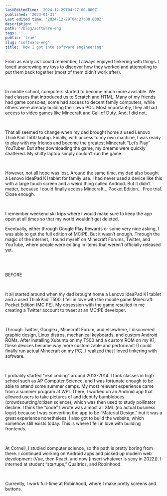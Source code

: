 ```yaml
---
lastEditedTime: '2024-12-29T04:27:00.000Z'
published: '2023-01-31'
Last edited time: '2024-12-29T04:27:00.000Z'
description: ''
path: '/blog/software-eng'
tags: ''
public: 'true'
slug: 'software-eng'
title: 'How I got into software engineering'
---
```



From as early as I could remember, I always enjoyed tinkering with things. I loved unscrewing my toys to discover how they worked and attempting to put them back together (most of them didn’t work after).

<br />


In middle school, computers started to become much more available. We had classes that introduced us to Scratch and HTML. Many of my friends had game consoles, some had access to decent family computers, while others were already building their own PCs. Most importantly, they all had access to video games like Minecraft and Call of Duty. And, I did not.

<br />


That all seemed to change when my dad brought home a used Lenovo ThinkPad T500 laptop. Finally, with access to my own machine, I was ready to play with my friends and become the greatest Minecraft “Let’s Play” YouTuber. But after downloading the game, my dreams were quickly shattered. My shitty laptop simply couldn’t run the game.

<br />


However, not all hope was lost. Around the same time, my dad also bought a Lenovo IdeaPad K1 tablet for family use. I had never used a device like this with a large touch screen and a weird thing called Android. But it didn’t matter, because I could finally access Minecraft… Pocket Edition… Free trial. Close enough.

<br />


I remember weekend ski trips where I would make sure to keep the app open at all times so that my world wouldn’t get deleted. 

Eventually, either through Google Play Rewards or some very nice asking, I was able to get the full edition of MC:PE. But it wasn’t enough. Through the magic of the internet, I found myself on Minecraft Forums, Twitter, and YouTube, where people were editing in items that weren’t officially released yet. 

<br />


<br />


BEFORE

<br />


It all started around when my dad brought home a Lenovo IdeaPad K1 tablet and a used ThinkPad T500. I fell in love with the mobile game Minecraft: Pocket Edition (MC:PE). My obsession with the game resulted in me creating a Twitter account to tweet at an MC:PE developer.

<br />


Through Twitter, Google+, Minecraft Forum, and elsewhere, I discovered graphic design, Linux distros, mechanical keyboards, and custom Android ROMs. After installing Xubuntu on my T500 and a custom ROM on my K1, these devices became way more customizable and performant (I could finally run actual Minecraft on my PC). I realized that I loved tinkering with software.

<br />


I probably started “real coding” around 2013-2014. I took classes in high school such as AP Computer Science, and I was fortunate enough to be able to attend some summer camps. My most relevant experience came from a summer program at WPI. There, I worked on an Android app that allowed users to take pictures of and identify bumblebees (crowdsourcing/citizen science), which was then used to study pollinator decline. I think the “code” I wrote was almost all XML (no actual business logic) because I was converting the app to be “Material Design,” but it was a great experience nonetheless. I also got to build the website, which somehow still exists today. This is where I fell in love with building frontends.

<br />


At Cornell, I studied computer science, so the path is pretty boring from there. I continued working on Android apps and picked up modern web development (Vue, then React, and now [insert whatever is sexy in 2022]). I interned at student “startups,” Qualtrics, and Robinhood. 

<br />


Currently, I work full-time at Robinhood, where I make pretty screens and buttons.
